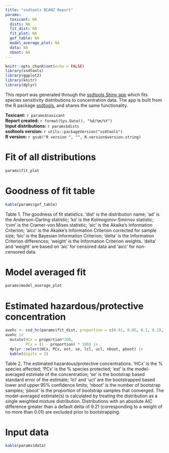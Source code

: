 ```yaml
---
title: "ssdtools BCANZ Report"
params:
  toxicant: NA
  dists: NA
  fit_dist: NA
  fit_plot: NA
  gof_table: NA
  model_average_plot: NA
  data: NA
  nboot: NA
---
```


```r
knitr::opts_chunk$set(echo = FALSE)
library(ssdtools)
library(ggplot2)
library(knitr)
library(dplyr)
```

This report was generated through the [ssdtools Shiny app](https://bcgov-env.shinyapps.io/ssdtools)
which fits species sensitivity distributions to concentration data. The app is built from the R package [ssdtools](https://cran.r-project.org/web/packages/ssdtools/), and shares the same functionality.  

**Toxicant:** `r params$toxicant`   
**Report created:** `r format(Sys.Date(), "%d/%m/%Y")`  
**Input distributions:** `r params$dists`  
**ssdtools version:** `r utils::packageVersion("ssdtools")`  
**R version:** `r gsub("R version ", "", R.version$version.string)`   

\newpage

# Fit of all distributions
```r
params$fit_plot
```

# Goodness of fit table
```r
kable(params$gof_table) 
```
Table 1. The goodness of fit statistics. 'dist' is the distribution name; 'ad' is the Anderson-Darling statistic; 'ks' is the Kolmogorov-Smirnov statistic; 'cvm' is the Cramer-von Mises statistic; 'aic' is the Akaike's Information Criterion; 'aicc' is the Akaike's Information Criterion corrected for sample size; 'bic' is the Bayesian Information Criterion; 'delta' is the Information Criterion differences; 'weight' is the Information Criterion weights. 'delta' and 'weight' are based on 'aic' for censored data and 'aicc' for non-censored data. 

\newpage

# Model averaged fit
```r
params$model_average_plot 
```

# Estimated hazardous/protective concentration
```r
avehc <- ssd_hc(params$fit_dist, proportion = c(0.01, 0.05, 0.1, 0.2), ci = TRUE, nboot = params$nboot, min_pboot = 0.8)
avehc |>
  mutate(HCx = proportion*100,
         PCx = (1 - proportion) * 100) |> 
  dplyr::select(HCx, PCx, est, se, lcl, ucl, nboot, pboot) |>
  kable(digits = 3)
```
Table 2. The estimated hazardous/protective concentrations. 'HCx' is the % species affected; 'PCx' is the % species protected; 'est' is the model-averaged estimate of the concentration; 'se' is the bootstrap based standard error of the estimate; 'lcl' and 'ucl' are the bootstrapped based lower and upper 95% confidence limits; 'nboot' is the number of bootstrap samples; 'pboot' is the proportion of bootstrap samples that converged. The model-averaged estimate(s) is calculated by treating the distribution as a single weighted mixture distribution. Distributions with an absolute AIC difference greater than a default delta of 9.21 (corresponding to a weight of no more than 0.01) are excluded prior to bootstrapping.

\newpage

# Input data
```r
kable(params$data)
```

